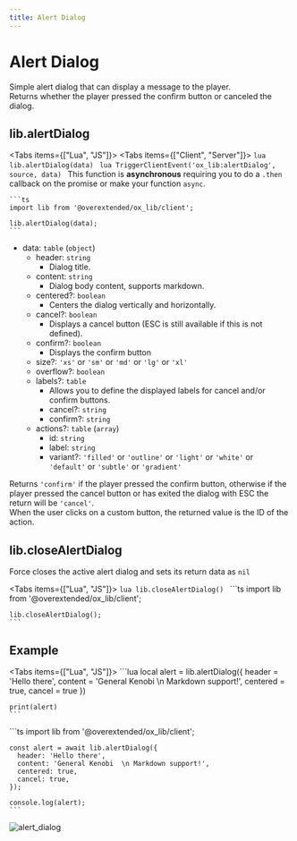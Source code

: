 ```yaml
---
title: Alert Dialog
---
```



# Alert Dialog

Simple alert dialog that can display a message to the player.  
Returns whether the player pressed the confirm button or canceled the dialog.

## lib.alertDialog

<Tabs items={["Lua", "JS"]}>
  <Tab>
    <Tabs items={["Client", "Server"]}>
      <Tab>
        ```lua
        lib.alertDialog(data)
        ```
      </Tab>
      <Tab>
        ```lua
        TriggerClientEvent('ox_lib:alertDialog', source, data)
        ```
      </Tab>
    </Tabs>
  </Tab>
  <Tab>
    <Callout>
      This function is **asynchronous** requiring you to do a `.then` callback on the promise or make your function `async`.
    </Callout>

    ```ts
    import lib from '@overextended/ox_lib/client';

    lib.alertDialog(data);
    ```
  </Tab>
</Tabs>

- data: `table` (`object`)
  - header: `string`
    - Dialog title.
  - content: `string`
    - Dialog body content, supports markdown.
  - centered?: `boolean`
    - Centers the dialog vertically and horizontally.
  - cancel?: `boolean`
    - Displays a cancel button (ESC is still available if this is not defined).
  - confirm?: `boolean`
    - Displays the confirm button
  - size?: `'xs'` or `'sm'` or `'md'` or `'lg'` or `'xl'`
  - overflow?: `boolean`
  - labels?: `table`
    - Allows you to define the displayed labels for cancel and/or confirm buttons.
    - cancel?: `string`
    - confirm?: `string`
  - actions?: `table` (`array`)
    - id: `string`
    - label: `string`
    - variant?: `'filled'` or `'outline'` or `'light'` or `'white'` or `'default'` or `'subtle'` or `'gradient'`

Returns `'confirm'` if the player pressed the confirm button, otherwise if the player pressed the cancel button
or has exited the dialog with ESC the return will be `'cancel'`.\
When the user clicks on a custom button, the returned value is the ID of the action.

## lib.closeAlertDialog

Force closes the active alert dialog and sets its return data as `nil`

<Tabs items={["Lua", "JS"]}>
  <Tab>
    ```lua
    lib.closeAlertDialog()
    ```
  </Tab>
  <Tab>
    ```ts
    import lib from '@overextended/ox_lib/client';

    lib.closeAlertDialog();
    ```
  </Tab>
</Tabs>

## Example

<Tabs items={["Lua", "JS"]}>
  <Tab>
    ```lua
    local alert = lib.alertDialog({
        header = 'Hello there',
        content = 'General Kenobi  \n Markdown support!',
        centered = true,
        cancel = true
    })

    print(alert)
    ```
  </Tab>
  <Tab>
    ```ts
    import lib from '@overextended/ox_lib/client';

    const alert = await lib.alertDialog({
      header: 'Hello there',
      content: 'General Kenobi  \n Markdown support!',
      centered: true,
      cancel: true,
    });

    console.log(alert);
    ```
  </Tab>
</Tabs>

![alert_dialog](https://i.imgur.com/Xlx86aK.png)
